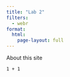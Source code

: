 ```yaml
---
title: "Lab 2"
filters: 
  - webr
format:
  html:
    page-layout: full
---
```


About this site

```web-r
1 + 1
```
